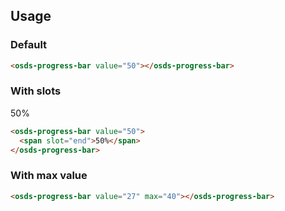 
<GenericStyle />

## Usage

### Default
<osds-progress-bar value="50"></osds-progress-bar>

```html
<osds-progress-bar value="50"></osds-progress-bar>
```

### With slots
<osds-progress-bar value="50">
  <span slot="end">50%</span>
</osds-progress-bar>

```html
<osds-progress-bar value="50">
  <span slot="end">50%</span>
</osds-progress-bar>
```

### With max value
<osds-progress-bar value="27" max="40"></osds-progress-bar>

```html
<osds-progress-bar value="27" max="40"></osds-progress-bar>
```
